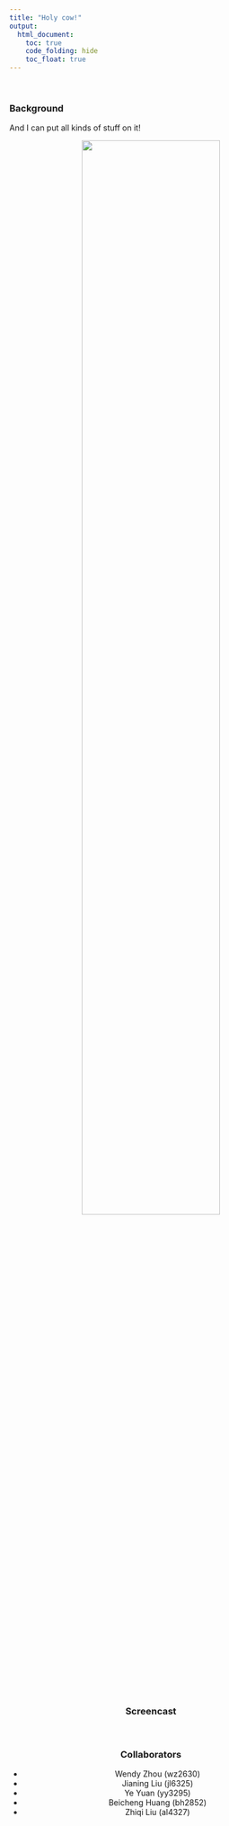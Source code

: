 ```yaml
---
title: "Holy cow!"
output:
  html_document:
    toc: true
    code_folding: hide
    toc_float: true
---
```


<br />

### Background

And I can put all kinds of stuff on it! 

<center>
![](image/waste_water_1.png){width=70%} 

<br />

### Screencast

<br />

### Collaborators

- Wendy Zhou (wz2630)
- Jianing Liu (jl6325)
- Ye Yuan (yy3295)
- Beicheng Huang (bh2852)
- Zhiqi Liu (al4327)